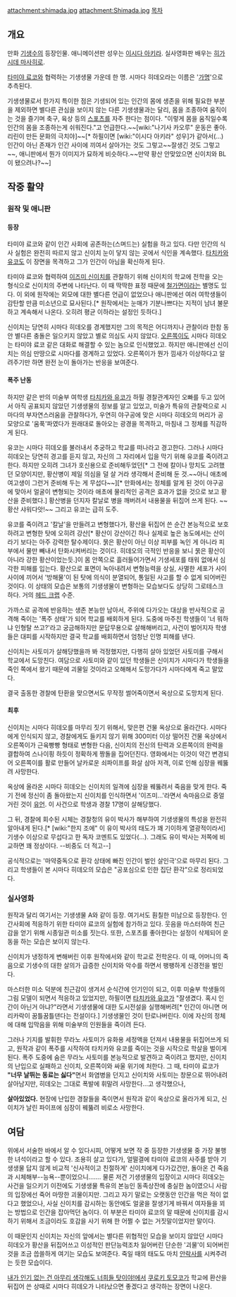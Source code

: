 attachment:shimada.jpg attachment:Shimada.jpg
[[목차]]
== 개요 ==
만화 [[기생수]]의 등장인물. 애니메이션판 성우는 [[이시다 아키라]]. 실사영화판 배우는 [[히가시데 마사히로]].

[[타미야 료코]]와 협력하는 기생생물 가운데 한 명. 시마다 히데오라는 이름은 '[[가명]]'으로 추측된다.

기생생물로서 한가지 특이한 점은 기생되어 있는 인간의 몸에 생존을 위해 필요한 부분을 제외하면 별다른 관심을 보이지 않는 다른 기생생물과는 달리, 몸을 조종하여 움직이는 것을 즐기며 축구, 육상 등의 [[스포츠]]를 자주 한다는 점이다. "이렇게 몸을 움직일수록 인간의 몸을 조종하는게 쉬워진다."고 언급한다.~~[wiki:"나기사 카오루" 운동은 좋아. 리린이 만든 문화의 극치야]~~[* 하필이면 [wiki:"이시다 아키라" 성우]가 같아서(...) 인간이 아닌 존재가 인간 사이에 끼여서 살아가는 것도 그렇고~~잘생긴 것도 그렇고~~, 애니판에서 뭔가 이미지가 묘하게 비슷하다.~~만약 황산 안맞았으면 신이치와 BL이 됐으려나?~~]

== 작중 활약 ==
=== 원작 및 애니판 ===
==== 등장 ====
타미야 료코와 같이 인간 사회에 공존하는(스며드는) 실험을 하고 있다. 다만 인간의 식사 실험은 완전히 따르지 않고 신이치 눈이 닿지 않는 곳에서 식인을 계속했다. [[타치카와 유코]]도 이 장면을 목격하고 그가 인간이 아님을 확신하게 된다.

타미야 료코와 협력하여 [[이즈미 신이치]]를 관찰하기 위해 신이치의 학교에 전학을 오는 형식으로 신이치의 주변에 나타난다. 이 때 딱딱한 표정 때문에 [[철가면]]이라는 별명도 있다. 이 외에 원작에는 외모에 대한 별다른 언급이 없었으나 애니판에선 여러 여학생들이 감탄할 만큼 미소년으로 묘사된다.[* 원작에서는 눈매가 기분나쁘다는 지적이 남녀 불문하고 계속해서 나온다. 오히려 평균 이하라는 설정인 듯하다.]

신이치는 당연히 시마다 히데오를 경계했지만 그의 목적은 어디까지나 관찰이라 한참 동안 별다른 충돌은 일으키지 않았고 별로 의심도 사지 않았다. [[오른쪽이]]도 시마다 히데오는 타미야 료코 같은 대화로 해결할 수 있는 놈으로 인식했었고. 하지만 애니판에선 신이치는 의심 만땅으로 시마다를 경계하고 있었다. 오른쪽이가 뭔가 낌새가 이상하다고 알려주기만 하면 완전 눈이 돌아가는 반응을 보여준다.

==== 폭주 난동 ====
하지만 같은 반의 미술부 여학생 [[타치카와 유코]]가 하필 경찰관계자인 오빠를 두고 있어서 아직 공표되지 않았던 기생생물의 정보를 알고 있었고, 미술가 특유의 관찰력으로 시마다의 부자연스러움을 관찰하다가, 우연히 야구공에 맞은 시마다 히데오의 머리가 공 모양으로 '움푹'파였다가 원래대로 돌아오는 광경을 목격하고, 마침내 그 정체를 직감하게 된다.

유코는 시마다 히데오를 불러내서 추궁하고 학교를 떠나라고 경고한다. 그러나 시마다 히데오는 당연히 경고를 듣지 않고, 자신의 그 자리에서 입을 막기 위해 유코를 죽이려고 한다. 하지만 오히려 그녀가 호신용으로 준비해두었던[* 그 전에 칼이나 망치도 고려했던 모양이지만, 황산병이 제일 의심을 덜 살 거라 생각해서 준비해 둔 것.~~아니 애초에 여고생이 그런거 준비해 두는 게 무섭다~~][* 만화에서는 정체를 알게 된 것이 야구공에 맞아서 얼굴이 변형되는 것이라 애초에 물리적인 공격은 효과가 없을 것으로 보고 황산을 준비했다.] 황산병을 던지자 칼날로 병을 깨버려서 내용물을 뒤집어 쓰게 된다. ~~황산 샤워다앗!~~ 그리고 유코는 급히 도주.

유코를 죽이려고 '칼날'을 만들려고 변형했다가, 황산을 뒤집어 쓴 순간 본능적으로 보호하려고 변형한 탓에 오히려 강산[* 황산이 강산이긴 하나 실제로 높은 농도에서는 산이라기 보다는 아주 강력한 탈수제이다. 묽은 황산이 아닌 이상 피부를 녹인 게 아니라 피부에서 물만 빼내서 탄화시켜버리는 것이다. 히데오의 극적인 반응을 보니 묽은 황산이 아니라 강한 황산이었는듯.]이 몸 안쪽으로 흘러들어가면서 기생세포를 태워 없애서 심각한 피해를 입는다. 황산으로 표면이 녹아내려서 변형능력을 상실, 사멸한 세포가 사이사이에 끼어서 '방해물'이 된 탓에 의식이 분열되어, 통일된 사고를 할 수 없게 되어버린 것이다. 이 상태의 모습은 보통의 기생생물이 변형하는 모습보다도 상당히 그로테스크 하다. 거의 [[헤드 크랩]] 수준.

가까스로 공격에 반응하는 생존 본능만 남아서, 주위에 다가오는 대상을 반사적으로 공격해 죽이는 '폭주 상태'가 되어 학교를 배회하게 된다. 도중에 마주친 학생들이 '너 뭐하냐 인형탈 쓰고?'라고 궁금해하지만 문답무용으로 살해해버리고, 사건이 벌어지자 학생들은 대피를 시작하지만 결국 학교를 배회하면서 엄청난 인명 피해를 낸다.

신이치는 사토미가 살해당했을까 봐 걱정했지만, 다행히 살아 있었던 사토미를 구해서 학교에서 도망친다. 여담으로 사토미와 같이 있던 학생들은 신이치가 시마다가 학생들을 죽인 쪽에서 왔기 때문에 괴물일 것이라고 오해해서 도망가다가 시마다에게 죽고 말았다. 

결국 출동한 경찰에 탄환을 맞으면서도 무작정 썰어죽이면서 옥상으로 도망치게 된다.

==== 최후 ====
신이치는 시마다 히데오를 마무리 짓기 위해서, 맞은편 건물 옥상으로 올라간다. 시마다에게 인식되지 않고, 경찰에게도 들키지 않기  위해 300미터 이상 떨어진 건물 옥상에서 오른쪽이가 근육빵빵 형태로 변형한 다음, 신이치의 전신의 탄력과 오른쪽이의 완력을 결합하여 스나이핑 하듯이 정확하게 짱돌을 집어던진다. 영화에서는 이것이 약간 변경되어 오른쪽이를 활로 만들어 날카로운 쇠파이프를 화살 삼아 저격, 이로 인해 심장을 꿰뚫려 사망한다.

옥상에 올라온 시마다 히데오는 신이치의 일격에 심장을 꿰뚫려서 죽음을 맞게 한다. 죽기 전에 정신이 좀 돌아왔는지 신이치를 인식하면서 '이즈미...'라면서 속마음으로 중얼거린 것이 [[유언]]. 이 사건으로 학생과 경찰 17명이 살해당했다.

그 뒤, 경찰에 회수된 시체는 경찰청의 유이 박사가 해부하여 기생생물의 특성을 완전히 알아내게 된다.[* [wiki:"한지 조에" 이 유이 박사의 태도가 꽤 기이하게 열광적이라서] 기생수 이상으로 무섭다고 한 독자 코멘트도 있었다(...). 그래도 유이 박사는 저쪽에 비교하면 꽤 정상이다. --비중도 더 적고--]

공식적으로는 '마약중독으로 환각 상태에 빠진 인간이 벌인 살인극'으로 마무리 된다. 그리고 학생들이 본 시마다 히데오의 모습은 "공포심으로 인한 집단 환각"으로 정리되었다.

=== 실사영화 ===
원작과 달리 여기서는 기생생물 A와 같이 등장. 여기서도 훤칠한 미남으로 등장한다. 인간사회에 적응하기 위한 타미야 료코의 실험에 참가하고 있다. 웃음을 마스터하여 친근감을 얻기 위해 시종일관 미소를 짓는다. 또한, 스포츠를 좋아한다는 설정이 삭제되어 운동을 하는 모습은 보이지 않는다.

신이치가 냉정하게 변해버린 이후 원작에서와 같이 학교로 전학온다. 이 때, 어머니의 죽음으로 기생수의 대한 살의가 급증한 신이치와 악수를 하면서 팽팽하게 신경전을 벌인다.

마스터한 미소 덕분에 친근감이 생겨서 순식간에 인기인이 되고, 이후 미술부 학생들의 그림 모델이 되면서 적응하고 있었지만, 하필이면 [[타치카와 유코]]가 "잘생겼다. 혹시 인간이 아닌거 아냐?"라면서 기생생물에 대한 도시전설을 실행해버려[* 인간이 아니면 머리카락이 꿈틀꿈틀댄다는 전설이다.] 기생생물인 것이 탄로나버린다. 이에 자신의 정체에 대해 입막음을 위해 미술부의 인원들을 죽이려 든다.

그러나 기지를 발휘한 무라노 사토미가 유화용 세정액을 던져서 내용물을 뒤집어쓰게 되고, 원작과 같이 폭주를 시작하여 타치카와 유코를 죽이는 것을 시작으로 학살을 벌이게 된다. 폭주 도중에 숨은 무라노 사토미를 본능적으로 발견하고 죽이려고 했지만, 신이치의 난입으로 실패하고 신이치, 오른쪽이와 싸울 위기에 처한다. 그 때, 타미야 료코가 '''"너무 날뛰는 동료는 싫다"'''면서 화염병을 던지고 신이치와 사토미는 창문으로 뛰어내려 살아남지만, 히데오는 그대로 폭발에 휘말려 사망한다...고 생각했으나,


'''살아있었다.''' 현장에 난입한 경찰들을 죽이면서 원작과 같이 옥상으로 올라가게 되고, 신이치가 날린 파이프에 심장이 꿰뚫려 비로소 사망한다.

== 여담 ==
위에서 서술한 바에서 알 수 있다시피, 어떻게 보면 작 중 등장한 기생생물 중 가장 불행한 녀석이라고 할 수 있다. 조용히 살고 있다가, 얼떨결에 타미야 료코의 사주를 받아 기생생물 답지 않게 비교적 '신사적이고 친절하게' 신이치에게 다가갔건만, 돌아온 건 죽음과 시체해부--능욕--뿐이었으니……. 물론 저건 기생생물의 입장이고 시마다 히데오는 사건을 일으키기 이전에도 기생생물 특유의 본능인 동족상잔에 충실한 놈이였으니 사람의 입장에선 죽어 마땅한 괴물이지만. 그리고 자기 말로는 오랫동안 인간을 먹은 적이 없다고 했었으나, 사실 신이치를 감시하는 동안에도 얼굴을 잘생기게 바꿔서 여자들을 꾀는 방법으로 인간을 잡아먹던 놈이다. 이 부분은 타미야 료코의 말 때문에 신이치를 감시하기 위해서 조금이라도 호감을 사기 위해 한 어쩔 수 없는 거짓말이었지만 말이다.

이 때문인지 신이치는 자신의 앞에서는 별다른 위협적인 모습을 보이지 않았던 시마다 히데오가 황산을 뒤집어쓰고 이성적인 판단능력조차 잃어버린 단순한 '괴물'이 되어버린 것을 조금 씁쓸하게 여기는 모습도 보여준다. 죽일 때의 태도도 마치 [[안락사]]를 시켜주려는 듯한 모습이다.

[[내가 인기 없는 건 아무리 생각해도 너희들 탓이야!]]에서 [[쿠로키 토모코]]가 학교에 환산을 뒤집어 쓴 상때로 시마다 히데오가 나타났으면 좋겠다고 생각하는 장면이 나온다.
